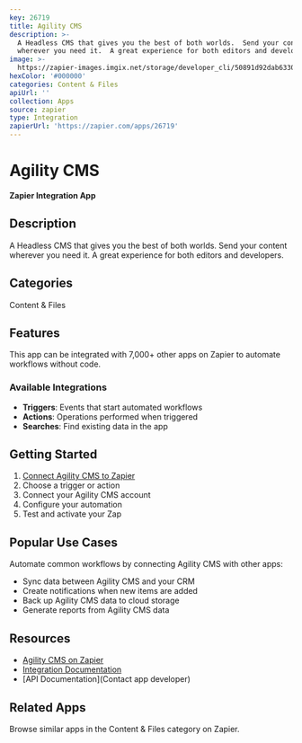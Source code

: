 ```yaml
---
key: 26719
title: Agility CMS
description: >-
  A Headless CMS that gives you the best of both worlds.  Send your content
  wherever you need it.  A great experience for both editors and developers.
image: >-
  https://zapier-images.imgix.net/storage/developer_cli/50891d92dab6330072fd9c8c02c25955.png?auto=format%2Ccompress&ixlib=python-3.0.0&q=50
hexColor: '#000000'
categories: Content & Files
apiUrl: ''
collection: Apps
source: zapier
type: Integration
zapierUrl: 'https://zapier.com/apps/26719'
---
```

# Agility CMS

**Zapier Integration App**

## Description

A Headless CMS that gives you the best of both worlds.  Send your content wherever you need it.  A great experience for both editors and developers.

## Categories

Content & Files

## Features

This app can be integrated with 7,000+ other apps on Zapier to automate workflows without code.

### Available Integrations

- **Triggers**: Events that start automated workflows
- **Actions**: Operations performed when triggered
- **Searches**: Find existing data in the app

## Getting Started

1. [Connect Agility CMS to Zapier](https://zapier.com/apps/26719)
2. Choose a trigger or action
3. Connect your Agility CMS account
4. Configure your automation
5. Test and activate your Zap

## Popular Use Cases

Automate common workflows by connecting Agility CMS with other apps:

- Sync data between Agility CMS and your CRM
- Create notifications when new items are added
- Back up Agility CMS data to cloud storage
- Generate reports from Agility CMS data

## Resources

- [Agility CMS on Zapier](https://zapier.com/apps/26719)
- [Integration Documentation](https://zapier.com/apps/26719/integrations)
- [API Documentation](Contact app developer)

## Related Apps

Browse similar apps in the Content & Files category on Zapier.
